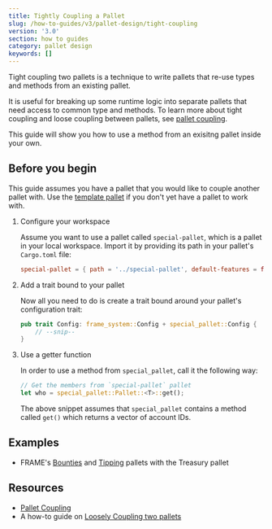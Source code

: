 ---
title: Tightly Coupling a Pallet
slug: /how-to-guides/v3/pallet-design/tight-coupling
version: '3.0'
section: how to guides
category: pallet design
keywords: []
---

Tight coupling two pallets is a technique to write pallets that re-use types and methods from an existing pallet.

It is useful for breaking up some runtime logic into separate pallets that need access to common type and methods.
To learn more about tight coupling and loose coupling between pallets, see [pallet coupling](/v3/runtime/pallet-coupling).

This guide will show you how to use a method from an exisitng pallet inside your own.

## Before you begin

This guide assumes you have a pallet that you would like to couple another pallet with.
Use the [template pallet](https://github.com/substrate-developer-hub/substrate-node-template/blob/main/pallets/template/src/lib.rs) if you don't yet have a pallet to work with.

1. Configure your workspace

    Assume you want to use a pallet called `special-pallet`, which is a pallet in your local workspace. 
    Import it by providing its path in your pallet's `Cargo.toml` file:

    ```toml
    special-pallet = { path = '../special-pallet', default-features = false }
    ```

1. Add a trait bound to your pallet

    Now all you need to do is create a trait bound around your pallet's configuration trait:

    ```rust
    pub trait Config: frame_system::Config + special_pallet::Config {
        // --snip--
    }
    ```

1. Use a getter function 

    In order to use a method from `special_pallet`, call it the following way:

    ```rust
    // Get the members from `special-pallet` pallet
    let who = special_pallet::Pallet::<T>::get();
    ```

    The above snippet assumes that `special_pallet` contains a method called `get()` which returns a vector of account IDs.

## Examples

- FRAME's [Bounties](https://github.com/paritytech/substrate/tree/master/frame/bounties)
  and [Tipping](https://github.com/paritytech/substrate/tree/master/frame/tips) pallets with the Treasury pallet

## Resources

- [Pallet Coupling](/v3/runtime/pallet-coupling)
- A how-to guide on [Loosely Coupling two pallets](../loose-coupling)
